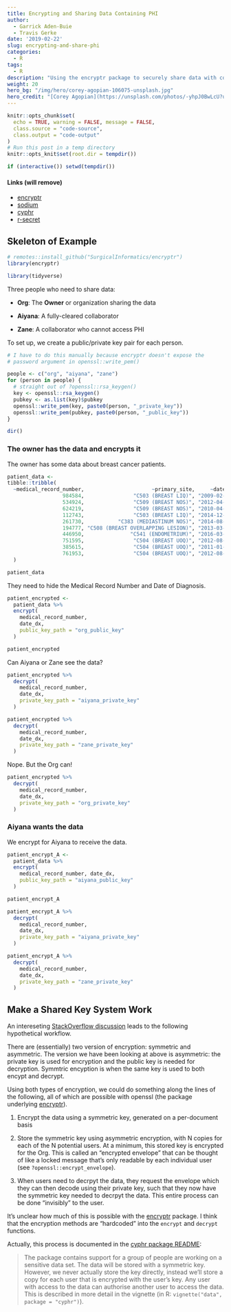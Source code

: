 ```yaml
---
title: Encrypting and Sharing Data Containing PHI
author: 
  - Garrick Aden-Buie
  - Travis Gerke
date: '2019-02-22'
slug: encrypting-and-share-phi
categories:
  - R
tags:
  - R
description: "Using the encryptr package to securely share data with collaborators"
weight: 20
hero_bg: "/img/hero/corey-agopian-106075-unsplash.jpg"
hero_credit: "[Corey Agopian](https://unsplash.com/photos/-yhpJ0BwLcU?utm_source=unsplash&utm_medium=referral&utm_content=creditCopyText) on Unsplash"
---
```


```r
knitr::opts_chunk$set(
  echo = TRUE, warning = FALSE, message = FALSE,
  class.source = "code-source",
  class.output = "code-output"
)
# Run this post in a temp directory
knitr::opts_knit$set(root.dir = tempdir())

if (interactive()) setwd(tempdir())
```

<!-- Links -->

#### Links (will remove)

[encryptr]: https://github.com/SurgicalInformatics/encryptr
[sodium]:   https://cran.r-project.org/web/packages/sodium/vignettes/intro.html
[cyphr]:    https://github.com/ropensci/cyphr
[r-secret]: https://github.com/gaborcsardi/secret

- [encryptr]
- [sodium]
- [cyphr]
- [r-secret]

## Skeleton of Example

```r
# remotes::install_github("SurgicalInformatics/encryptr")
library(encryptr)
```

```r
library(tidyverse)
```

Three people who need to share data:

* **Org**: The **Owner** or organization sharing the data

* **Aiyana**: A fully-cleared collaborator

* **Zane**: A collaborator who cannot access PHI

To set up, we create a public/private key pair for each person.

```r
# I have to do this manually because encryptr doesn't expose the
# password argument in openssl::write_pem()

people <- c("org", "aiyana", "zane")
for (person in people) {
  # straight out of ?openssl::rsa_keygen()
  key <- openssl::rsa_keygen()
  pubkey <- as.list(key)$pubkey
  openssl::write_pem(key, paste0(person, "_private_key"))
  openssl::write_pem(pubkey, paste0(person, "_public_key"))
}

dir()
```

### The owner has the data and encrypts it

The owner has some data about breast cancer patients.

```r
patient_data <- 
tibble::tribble(
  ~medical_record_number,                      ~primary_site,     ~date_dx,
                  984584,                "C503 (BREAST LIQ)", "2009-02-01",
                  534924,                "C509 (BREAST NOS)", "2012-04-13",
                  624219,                "C509 (BREAST NOS)", "2010-04-25",
                  112743,                "C503 (BREAST LIQ)", "2014-12-03",
                  261730,           "C383 (MEDIASTINUM NOS)", "2014-08-27",
                  194777, "C508 (BREAST OVERLAPPING LESION)", "2013-03-18",
                  446950,               "C541 (ENDOMETRIUM)", "2016-03-28",
                  751595,                "C504 (BREAST UOQ)", "2012-08-18",
                  385615,                "C504 (BREAST UOQ)", "2011-01-08",
                  761953,                "C504 (BREAST UOQ)", "2012-08-08"
  )
```

```r
patient_data
```

They need to hide the Medical Record Number and Date of Diagnosis.

```r
patient_encrypted <- 
  patient_data %>% 
  encrypt(
    medical_record_number,
    date_dx,
    public_key_path = "org_public_key"
  )

patient_encrypted
```

Can Aiyana or Zane see the data?

```r
patient_encrypted %>% 
  decrypt(
    medical_record_number,
    date_dx,
    private_key_path = "aiyana_private_key"
  )

patient_encrypted %>% 
  decrypt(
    medical_record_number,
    date_dx,
    private_key_path = "zane_private_key"
  )
```

Nope.
But the Org can!

```r
patient_encrypted %>% 
  decrypt(
    medical_record_number,
    date_dx,
    private_key_path = "org_private_key"
  )
```

### Aiyana wants the data

We encrypt for Aiyana to receive the data.

```r
patient_encrypt_A <- 
  patient_data %>% 
  encrypt(
    medical_record_number, date_dx,
    public_key_path = "aiyana_public_key"
  )

patient_encrypt_A
```

```r
patient_encrypt_A %>% 
  decrypt(
    medical_record_number,
    date_dx,
    private_key_path = "aiyana_private_key"
  )

patient_encrypt_A %>% 
  decrypt(
    medical_record_number,
    date_dx,
    private_key_path = "zane_private_key"
  )
```

## Make a Shared Key System Work

An intereseting [StackOverflow discussion](https://security.stackexchange.com/questions/71911/pattern-to-allow-multiple-persons-to-decrypt-a-document-without-sharing-the-enc#) leads to the following hypothetical workflow.

There are (essentially) two version of encryption: symmetric and asymmetric.
The version we have been looking at above is asymmetric: the private key is used for encryption and the public key is needed for decryption.
Symmtric encyption is when the same key is used to both encypt and decrypt.

Using both types of encryption, we could do something along the lines of the following, all of which are possible with [openssl]{.pkg} (the package underlying [[encryptr]]{.pkg}).

1. Encrypt the data using a symmetric key, generated on a per-document basis

1. Store the symmetric key using asymmetric encryption, with N copies for each of the N potential users.
   At a minimum, this stored key is encrypted for the Org.
   This is called an "encrypted envelope" that can be thought of like a locked message that's only readable by each individual user (see `?openssl::encrypt_envelope`).
   
1. When users need to decrpyt the data, they request the envelope which they can then decode using their private key, such that they now have the symmetric key needed to decrpyt the data.
   This entire process can be done "invisibly" to the user.
   
It's unclear how much of this is possible with the [[encryptr]]{.pkg} package.
I think that the encryption methods are "hardcoded" into the `encrypt` and `decrypt` functions.

Actually, this process is documented in the [cyphr package README](https://github.com/ropensci/cyphr#collaborating-with-encrypted-data):

> The package contains support for a group of people are working on a sensitive data set. The data will be stored with a symmetric key. However, we never actually store the key directly, instead we'll store a copy for each user that is encrypted with the user's key. Any user with access to the data can authorise another user to access the data. This is described in more detail in the vignette (in R: `vignette("data", package = "cyphr")`).